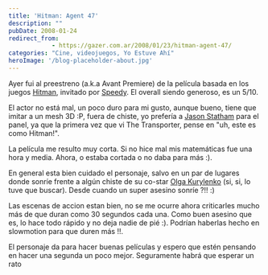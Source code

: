 ```yaml
---
title: 'Hitman: Agent 47'
description: ""
pubDate: 2008-01-24
redirect_from: 
            - https://gazer.com.ar/2008/01/23/hitman-agent-47/
categories: "Cine, videojuegos, Yo Estuve Ahí"
heroImage: '/blog-placeholder-about.jpg'
---
```

Ayer fui al preestreno (a.k.a Avant Premiere) de la película basada en los juegos [Hitman](http://es.wikipedia.org/wiki/Hitman), invitado por [Speedy](http://www.speedy.com.ar). El overall siendo generoso, es un 5/10.

El actor no está mal, un poco duro para mi gusto, aunque bueno, tiene que imitar a un mesh 3D :P, fuera de chiste, yo prefería a [Jason Statham](http://www.imdb.com/name/nm0005458/) para el panel, ya que la primera vez que vi The Transporter, pense en "uh, este es como Hitman!".

La película me resulto muy corta. Si no hice mal mis matemáticas fue una hora y media. Ahora, o estaba cortada o no daba para más :).

En general esta bien cuidado el personaje, salvo en un par de lugares donde sonríe frente a algún chiste de su co-star [Olga Kurylenko](http://www.imdb.com/name/nm1385871/) (si, si, lo tuve que buscar). Desde cuando un super asesino sonríe ?!! :)

Las escenas de accion estan bien, no se me ocurre ahora criticarles mucho más de que duran como 30 segundos cada una. Como buen asesino que es, lo hace todo rápido y no deja nadie de pié :). Podrían haberlas hecho en slowmotion para que duren más !!.

El personaje da para hacer buenas películas y espero que estén pensando en hacer una segunda un poco mejor. Seguramente habrá que esperar un rato
